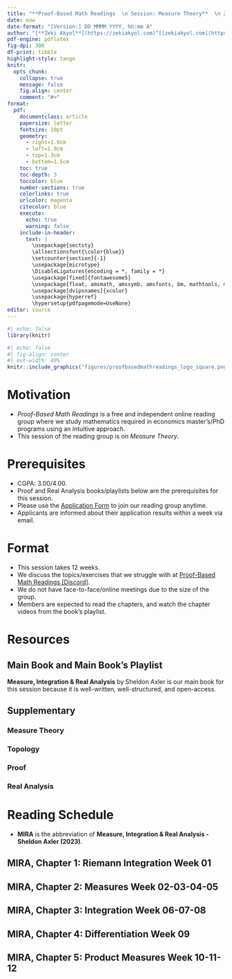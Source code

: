 ---
title: "**Proof-Based Math Readings  \n Session: Measure Theory**  \n 2025 Summer"
date: now
date-format: "[Version:] DD MMMM YYYY, hh:mm A"
author: "[**Zeki Akyol**](https://zekiakyol.com)^[[zekiakyol.com](https://zekiakyol.com)]  \n Department of Economics  \n Istanbul Technical University  \n [Click here for the most recent versions of the syllabuses](https://github.com/zekiakyol/proof-based-math-readings)"
pdf-engine: pdflatex
fig-dpi: 300
df-print: tibble
highlight-style: tango
knitr:
  opts_chunk: 
    collapse: true
    message: false
    fig.align: center
    comment: "#>"
format:
  pdf: 
    documentclass: article
    papersize: letter
    fontsize: 10pt
    geometry: 
      - right=1.9cm
      - left=1.9cm
      - top=1.3cm
      - bottom=1.5cm
    toc: true
    toc-depth: 3
    toccolor: blue
    number-sections: true
    colorlinks: true
    urlcolor: magenta
    citecolor: blue
    execute:
      echo: true
      warning: false
    include-in-header: 
      text: |
        \usepackage{sectsty}
        \allsectionsfont{\color{blue}}
        \setcounter{section}{-1}
        \usepackage{microtype}
        \DisableLigatures{encoding = *, family = *}
        \usepackage[fixed]{fontawesome5}
        \usepackage{float, amsmath, amssymb, amsfonts, bm, mathtools, mathastext}
        \usepackage[dvipsnames]{xcolor}
        \usepackage{hyperref}
        \hypersetup{pdfpagemode=UseNone}
editor: source
---

```{r}
#| echo: false
library(knitr)
```

```{r}
#| echo: false
#| fig-align: center
#| out-width: 40%
knitr::include_graphics("figures/proofbasedmathreadings_logo_square.png")
```

\newpage

# Motivation 

- *Proof-Based Math Readings* is a free and independent online reading group where we study mathematics required in economics master's/PhD programs using an intuitive approach.
- This session of the reading group is on *Measure Theory*.

# Prerequisites

- CGPA: 3.00/4.00.
- Proof and Real Analysis books/playlists below are the prerequisites for this session.
- Please use the [\faLink Application Form](https://docs.google.com/forms/d/e/1FAIpQLSf3OxwYuAwiDXMVTCQ_x3FTtKnHmRRkl_SXlpdfqTDty06PxQ/viewform) to join our reading group anytime.
- Applicants are informed about their application results within a week via email.

# Format

- This session takes 12 weeks.
- We discuss the topics/exercises that we struggle with at [\faDiscord Proof-Based Math Readings \[Discord\]](https://discord.com).
- We do not have face-to-face/online meetings due to the size of the group.
- Members are expected to read the chapters, and watch the chapter videos from the book's playlist.

# Resources

## Main Book and Main Book's Playlist

**Measure, Integration & Real Analysis** by Sheldon Axler is our main book for this session because it is well-written, well-structured, and open-access.

\begin{itemize}
  \item[\faBook] \href{https://measure.axler.net/MIRA.pdf}{Measure, Integration \& Real Analysis - Sheldon Axler (2023, Errata-free version)}
  \item[\faYoutube] Measure, Integration \& Real Analysis - Sheldon Axler (2023) $\rightarrow$ will be added after the 2nd edition.
\end{itemize}

## Supplementary

### Measure Theory

\begin{itemize}
  \item[\faYoutube] \href{https://www.youtube.com/playlist?list=PLBh2i93oe2qvMVqAzsX1Kuv6-4fjazZ8j}{Measure Theory - The Bright Side of Mathematics (2024)}
  \item[\faYoutube] \href{https://www.youtube.com/playlist?list=PLyqSpQzTE6M_DZRQxHUafLgeLxZxMpVGS}{Measure Theory - Indrava Roy (2020)}
\end{itemize}

### Topology

\begin{itemize}
  \item[\faBook] Schaum's Outline of General Topology - Seymour Lipschutz (2011)
  \item[\faYoutube] \href{https://www.youtube.com/playlist?list=PLfKcn7LuYa_Kr3_aWePrYufu7MMYWYM5-}{General Topology - Bernard Badzioch (2020)}
  \item[\faYoutube] \href{https://www.youtube.com/playlist?list=PLLq_gUfXAnkl8bjQh-hGQ9u24xZP9x0dx}{Topology - Bruno Zimmermann (2016, Video 1-15)}
\end{itemize}

### Proof

\begin{itemize}
  \item[\faBook] \href{https://www.people.vcu.edu/~rhammack/BookOfProof/}{Book of Proof - Richard Hammack (3.3 Edition, 2022)}
  \item[\faYoutube] \href{https://www.youtube.com/@jeremy9959/playlists?view=50&sort=dd&shelf_id=5}{Book of Proof - Richard Hammack (3.3 Edition, 2022, Companion playlist by Jeremy Teitelbaum)}
  \item[\faYoutube] \href{https://www.youtube.com/playlist?list=PLVMgvCDIRy1x00m7Oo9XzEkDDACeEK_m-}{Book of Proof - Richard Hammack (3.3 Edition, 2022, Companion playlist by Michael Penn)}
\end{itemize}

### Real Analysis

\begin{itemize}
  \item[\faBook] \href{https://measure.axler.net/SupplementMIRA.pdf}{Measure, Integration \& Real Analysis - Sheldon Axler (2023, Supplement)}
  \item[\faBook] \href{https://www.jirka.org/ra}{Basic Analysis I: Introduction to Real Analysis [Volume I] - Jiri Lebl (Version 6.0, 2023)}
  \item[\faYoutube] \href{https://www.youtube.com/playlist?list=PLUl4u3cNGP61O7HkcF7UImpM0cR_L2gSw}{Real Analysis - Casey Rodriguez (2020, Companion playlist to Basic Analysis I)}
  \item[\faYoutube] \href{https://www.youtube.com/playlist?list=PLUl4u3cNGP613ULTyHAqz04niYf722x7S}{Introduction To Metric Spaces - Paige Bright (2023)}
\end{itemize}

\newpage

# Reading Schedule

- **MIRA** is the abbreviation of **Measure, Integration \& Real Analysis - Sheldon Axler (2023)**.

::: {.callout-tip icon=false}
## **\faBook MIRA, Chapter 1: Riemann Integration \hfill Week 01 \faCalendar* **

\begin{itemize}
  \item[] \textbf{1A} Review: Riemann Integral
  \item[] \textbf{1B} Riemann Integral Is Not Good Enough
\end{itemize}
:::

::: {.callout-tip icon=false}
## **\faBook MIRA, Chapter 2: Measures \hfill Week 02-03-04-05 \faCalendar* **

\begin{itemize}
  \item[] \textbf{2A} Outer Measure on $\mathbf{R}$
  \item[] \textbf{2B} Measurable Spaces and Functions
  \item[] \textbf{2C} Measures and Their Properties
  \item[] \textbf{2D} Lebesgue Measure
  \item[] \textbf{2E} Convergence of Measurable Functions
\end{itemize}
:::

::: {.callout-tip icon=false}
## **\faBook MIRA, Chapter 3: Integration \hfill Week 06-07-08 \faCalendar* **

\begin{itemize}
  \item[] \textbf{3A} Integration with Respect to a Measure
  \item[] \textbf{3B} Limits of Integrals \& Integrals of Limits
\end{itemize}
:::

::: {.callout-tip icon=false}
## **\faBook MIRA, Chapter 4: Differentiation \hfill Week 09 \faCalendar* **

\begin{itemize}
  \item[] \textbf{4A} Hardy–Littlewood Maximal Function
  \item[] \textbf{4B} Derivatives of Integrals
\end{itemize}
:::

::: {.callout-tip icon=false}
## **\faBook MIRA, Chapter 5: Product Measures \hfill Week 10-11-12 \faCalendar* **

\begin{itemize}
  \item[] \textbf{5A} Products of Measure Spaces
  \item[] \textbf{5B} Iterated Integrals
  \item[] \textbf{5C} Lebesgue Integration on $\mathbf{R}^n$
\end{itemize}
:::
